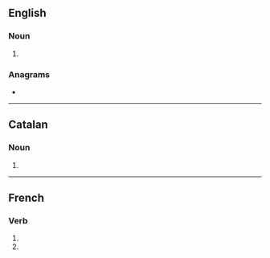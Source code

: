 ==English==

===Noun===
{{head|en|noun plural form}}

# {{plural of|capon|lang=en}}

===Anagrams===
* {{anagrams|en|a=acnops|Poncas|cospan}}

----

==Catalan==

===Noun===
{{head|ca|noun form}}

# {{plural of|ca|capó}}

----

==French==

===Verb===
{{head|fr|verb form}}

# {{inflection of|caper||1|p|pres|indc|lang=fr}}
# {{inflection of|caper||1|p|impr|lang=fr}}